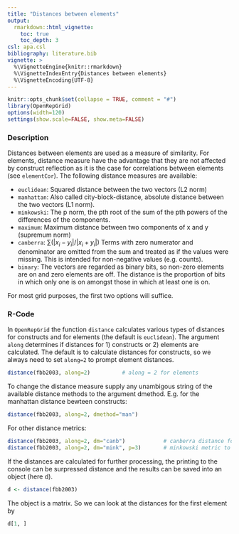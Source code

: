 ```yaml
---
title: "Distances between elements"
output: 
  rmarkdown::html_vignette:
    toc: true
    toc_depth: 3
csl: apa.csl
bibliography: literature.bib
vignette: >
  %\VignetteEngine{knitr::rmarkdown}
  %\VignetteIndexEntry{Distances between elements}
  %\VignetteEncoding{UTF-8}
---
```


```r
knitr::opts_chunk$set(collapse = TRUE, comment = "#")
library(OpenRepGrid)
options(width=120)
settings(show.scale=FALSE, show.meta=FALSE)
```


### Description

Distances between elements are used as a measure of similarity. For elements, distance measure have the advantage that they are not affected by construct reflection as it is the case for correlations between elements (see `elementCor`). The following distance measures are available:

* `euclidean`: Squared distance between the two vectors (L2 norm)
* `manhattan`: Also called city-block-distance, absolute distance between the two vectors (L1 norm).
* `minkowski`: The p norm, the pth root of the sum of the pth powers of the differences of the components.
* `maximum`: Maximum distance between two components of x and y (supremum norm)
* `canberra`: $\sum(|x_i - y_i| / |x_i + y_i|)$ Terms with zero numerator and denominator are omitted from the sum and treated as if the values were missing. This is intended for non-negative values (e.g. counts).
* `binary`: The vectors are regarded as binary bits, so non-zero elements are on and zero elements are off. The distance is the proportion of bits in which only one is on amongst those in which at least one is on.

For most grid purposes, the first two options will suffice.


### R-Code

In `OpenRepGrid` the function `distance` calculates various types of distances for constructs and for elements (the default is `euclidean`). The argument `along` determines if distances for 1) constructs or 2) elements are calculated. The default is to calculate distances for constructs, so we always need to set `along=2` to prompt element distances.

```r
distance(fbb2003, along=2)          # along = 2 for elements
```

To change the distance measure supply any unambigous string of the available distance methods to the argument dmethod. E.g. for the manhattan distance bewteen constructs:

```r
distance(fbb2003, along=2, dmethod="man")
```

For other distance metrics:

```r
distance(fbb2003, along=2, dm="canb")            # canberra distance for constructs
distance(fbb2003, along=2, dm="mink", p=3)       # minkowski metric to the power of 3  for constructs
```

If the distances are calculated for further processing, the printing to the console can be surpressed distance and the results can be saved into an object (here d).

```r
d <- distance(fbb2003)
```

The object is a matrix. So we can look at the distances for the first element by

```r
d[1, ]
```

